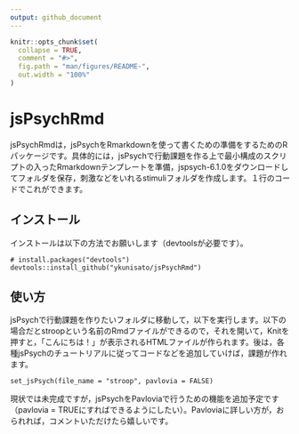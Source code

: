 ```yaml
---
output: github_document
---
```


<!-- README.md is generated from README.Rmd. Please edit that file -->

```r
knitr::opts_chunk$set(
  collapse = TRUE,
  comment = "#>",
  fig.path = "man/figures/README-",
  out.width = "100%"
)
```

# jsPsychRmd

<!-- badges: start -->
<!-- badges: end -->

jsPsychRmdは，jsPsychをRmarkdownを使って書くための準備をするためのRパッケージです。具体的には，jsPsychで行動課題を作る上で最小構成のスクリプトの入ったRmarkdownテンプレートを準備，jspsych-6.1.0をダウンロードしてフォルダを保存，刺激などをいれるstimuliフォルダを作成します。１行のコードでこれができます。

## インストール

インストールは以下の方法でお願いします（devtoolsが必要です）。

```
# install.packages("devtools")
devtools::install_github("ykunisato/jsPsychRmd")
```
## 使い方

jsPsychで行動課題を作りたいフォルダに移動して，以下を実行します。以下の場合だとstroopという名前のRmdファイルができるので，それを開いて，Knitを押すと，「こんにちは！」が表示されるHTMLファイルが作られます。後は，各種jsPsychのチュートリアルに従ってコードなどを追加していけば，課題が作れます。

```
set_jsPsych(file_name = "stroop", pavlovia = FALSE)
```

現状では未完成ですが，jsPsychをPavloviaで行うための機能を追加予定です（pavlovia = TRUEにすればできるようにしたい）。Pavloviaに詳しい方が，おられれば，コメントいただけたら嬉しいです。
